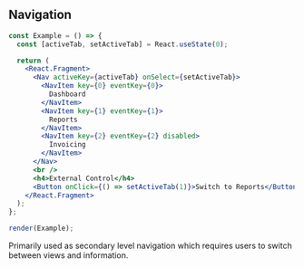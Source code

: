 
## Navigation

```jsx live={true}
const Example = () => {
  const [activeTab, setActiveTab] = React.useState(0);

  return (
    <React.Fragment>
      <Nav activeKey={activeTab} onSelect={setActiveTab}>
        <NavItem key={0} eventKey={0}>
          Dashboard
        </NavItem>
        <NavItem key={1} eventKey={1}>
          Reports
        </NavItem>
        <NavItem key={2} eventKey={2} disabled>
          Invoicing
        </NavItem>
      </Nav>
      <br />
      <h4>External Control</h4>
      <Button onClick={() => setActiveTab(1)}>Switch to Reports</Button>
    </React.Fragment>
  );
};

render(Example);
```

<DesignNotes>
  <p>Primarily used as secondary level navigation which requires users to switch between views and information.</p>
</DesignNotes>
<Props componentName="Navigation" />
